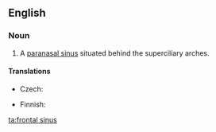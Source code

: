 ==English==
{{wikipedia}}
===Noun===
{{en-noun|head=[[frontal]] [[sinus]]|frontal sinuses}}

# {{context|anatomy}} A [[paranasal sinus]] situated behind the superciliary arches.

====Translations====
{{trans-top|sinus}}
* Czech: {{t-|cs|čelní dutina|f}}
{{trans-mid}}
* Finnish: {{t-|fi|otsaontelo}}
{{trans-bottom}}

[[ta:frontal sinus]]